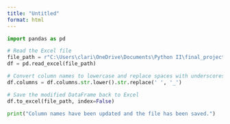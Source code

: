 ```yaml
---
title: "Untitled"
format: html
---
```



```python
import pandas as pd

# Read the Excel file
file_path = r"C:\Users\clari\OneDrive\Documents\Python II\final_project\HC_11.1_with_PV_data.xlsx"
df = pd.read_excel(file_path)

# Convert column names to lowercase and replace spaces with underscores
df.columns = df.columns.str.lower().str.replace(' ', '_')

# Save the modified DataFrame back to Excel
df.to_excel(file_path, index=False)

print("Column names have been updated and the file has been saved.")
```